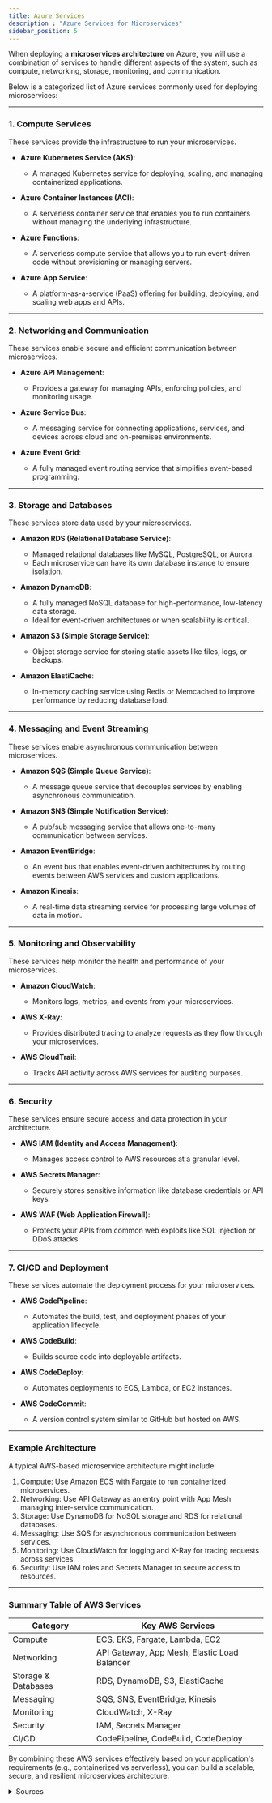 ```yaml
---
title: Azure Services
description : "Azure Services for Microservices"
sidebar_position: 5
---
```


When deploying a **microservices architecture** on Azure,
you will use a combination of services to handle different aspects of the system,
such as compute, networking, storage, monitoring, and communication.

Below is a categorized list of Azure services commonly used for deploying microservices:

---

### **1. Compute Services**
These services provide the infrastructure to run your microservices.

- **Azure Kubernetes Service (AKS)**:
    - A managed Kubernetes service for deploying, scaling, and managing containerized applications.

- **Azure Container Instances (ACI)**:
    - A serverless container service that enables you to run containers without managing the underlying infrastructure.

- **Azure Functions**:
  - A serverless compute service that allows you to run event-driven code without provisioning or managing servers.


- **Azure App Service**:
    - A platform-as-a-service (PaaS) offering for building, deploying, and scaling web apps and APIs.

---

### **2. Networking and Communication**
These services enable secure and efficient communication between microservices.

- **Azure API Management**:
    - Provides a gateway for managing APIs, enforcing policies, and monitoring usage.

- **Azure Service Bus**:
    - A messaging service for connecting applications, services, and devices across cloud and on-premises environments.

- **Azure Event Grid**:
    - A fully managed event routing service that simplifies event-based programming.

---

### **3. Storage and Databases**
These services store data used by your microservices.

- **Amazon RDS (Relational Database Service)**:
    - Managed relational databases like MySQL, PostgreSQL, or Aurora.
    - Each microservice can have its own database instance to ensure isolation.

- **Amazon DynamoDB**:
    - A fully managed NoSQL database for high-performance, low-latency data storage.
    - Ideal for event-driven architectures or when scalability is critical.

- **Amazon S3 (Simple Storage Service)**:
    - Object storage service for storing static assets like files, logs, or backups.

- **Amazon ElastiCache**:
    - In-memory caching service using Redis or Memcached to improve performance by reducing database load.

---

### **4. Messaging and Event Streaming**
These services enable asynchronous communication between microservices.

- **Amazon SQS (Simple Queue Service)**:
    - A message queue service that decouples services by enabling asynchronous communication.

- **Amazon SNS (Simple Notification Service)**:
    - A pub/sub messaging service that allows one-to-many communication between services.

- **Amazon EventBridge**:
    - An event bus that enables event-driven architectures by routing events between AWS services and custom applications.

- **Amazon Kinesis**:
    - A real-time data streaming service for processing large volumes of data in motion.

---

### **5. Monitoring and Observability**
These services help monitor the health and performance of your microservices.

- **Amazon CloudWatch**:
    - Monitors logs, metrics, and events from your microservices.

- **AWS X-Ray**:
    - Provides distributed tracing to analyze requests as they flow through your microservices.

- **AWS CloudTrail**:
    - Tracks API activity across AWS services for auditing purposes.

---

### **6. Security**
These services ensure secure access and data protection in your architecture.

- **AWS IAM (Identity and Access Management)**:
    - Manages access control to AWS resources at a granular level.

- **AWS Secrets Manager**:
    - Securely stores sensitive information like database credentials or API keys.

- **AWS WAF (Web Application Firewall)**:
    - Protects your APIs from common web exploits like SQL injection or DDoS attacks.

---

### **7. CI/CD and Deployment**
These services automate the deployment process for your microservices.

- **AWS CodePipeline**:
    - Automates the build, test, and deployment phases of your application lifecycle.

- **AWS CodeBuild**:
    - Builds source code into deployable artifacts.

- **AWS CodeDeploy**:
    - Automates deployments to ECS, Lambda, or EC2 instances.

- **AWS CodeCommit**:
    - A version control system similar to GitHub but hosted on AWS.

---

### Example Architecture
A typical AWS-based microservice architecture might include:

1. Compute: Use Amazon ECS with Fargate to run containerized microservices.
2. Networking: Use API Gateway as an entry point with App Mesh managing inter-service communication.
3. Storage: Use DynamoDB for NoSQL storage and RDS for relational databases.
4. Messaging: Use SQS for asynchronous communication between services.
5. Monitoring: Use CloudWatch for logging and X-Ray for tracing requests across services.
6. Security: Use IAM roles and Secrets Manager to secure access to resources.

---

### Summary Table of AWS Services

| Category                | Key AWS Services                                                                 |
|-------------------------|----------------------------------------------------------------------------------|
| Compute                 | ECS, EKS, Fargate, Lambda, EC2                                                  |
| Networking              | API Gateway, App Mesh, Elastic Load Balancer                                    |
| Storage & Databases     | RDS, DynamoDB, S3, ElastiCache                                                  |
| Messaging               | SQS, SNS, EventBridge, Kinesis                                                  |
| Monitoring              | CloudWatch, X-Ray                                                               |
| Security                | IAM, Secrets Manager                                                            |
| CI/CD                   | CodePipeline, CodeBuild, CodeDeploy                                             |

By combining these AWS services effectively based on your application's requirements (e.g., containerized vs serverless), you can build a scalable, secure, and resilient microservices architecture.

<details>
    <summary>
        Sources
    </summary>
    - [1] Guide to Implementing Microservices Architecture On AWS https://relevant.software/blog/microservices-on-aws/
    - [2] Implementing Microservices on AWS https://docs.aws.amazon.com/whitepapers/latest/microservices-on-aws/microservices.html
    - [3] Implementing Microservices on AWS https://docs.aws.amazon.com/whitepapers/latest/microservices-on-aws/microservices-on-aws.html
    - [4] Deploying microservices to Amazon Web Services - Open Liberty https://openliberty.io/guides/cloud-aws.html
    - [5] AWS Microservices: Why and How to Implement? - Euristiq https://euristiq.com/why-and-how-to-implement-microservices-on-aws/
    - [6] What are Microservices? | AWS https://aws.amazon.com/microservices/?nc1=h_ls
    - [7] Deploying microservices on AWS - Reddit https://www.reddit.com/r/microservices/comments/1c75s0q/deploying_microservices_on_aws/
    - [8] AWS simple architecture for microsevices app deployment. - Reddit https://www.reddit.com/r/aws/comments/1fssst2/aws_simple_architecture_for_microsevices_app/
</details>
